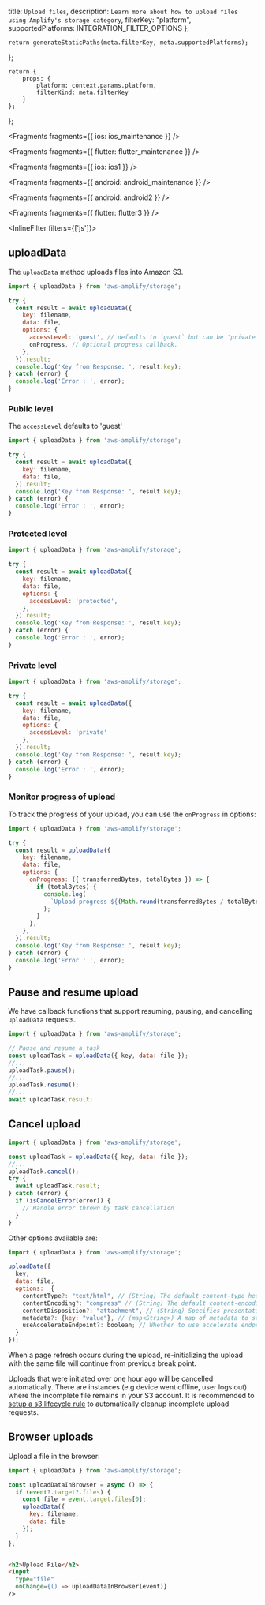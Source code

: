   title: `Upload files`,
  description: `Learn more about how to upload files using Amplify's storage category`,
  filterKey: "platform",
  supportedPlatforms: INTEGRATION_FILTER_OPTIONS
};
      


    return generateStaticPaths(meta.filterKey, meta.supportedPlatforms);
};

    return {
        props: {
            platform: context.params.platform,
            filterKind: meta.filterKey
        }
    };
};


<Fragments fragments={{ ios: ios_maintenance }} />


<Fragments fragments={{ flutter: flutter_maintenance }} />


<Fragments fragments={{ ios: ios1 }} />


<Fragments fragments={{ android: android_maintenance }} />


<Fragments fragments={{ android: android2 }} />


<Fragments fragments={{ flutter: flutter3 }} />

<InlineFilter filters={['js']}>

## uploadData

The `uploadData` method uploads files into Amazon S3.

```javascript
import { uploadData } from 'aws-amplify/storage';

try {
  const result = await uploadData({
    key: filename,
    data: file,
    options: {
      accessLevel: 'guest', // defaults to `guest` but can be 'private' | 'protected' | 'guest'
      onProgress, // Optional progress callback.
    },
  }).result;
  console.log('Key from Response: ', result.key);
} catch (error) {
  console.log('Error : ', error);
}
```

### Public level
The `accessLevel` defaults to 'guest'

```javascript
import { uploadData } from 'aws-amplify/storage';

try {
  const result = await uploadData({
    key: filename,
    data: file,
  }).result;
  console.log('Key from Response: ', result.key);
} catch (error) {
  console.log('Error : ', error);
}
```

### Protected level 

```javascript
import { uploadData } from 'aws-amplify/storage';

try {
  const result = await uploadData({
    key: filename,
    data: file,
    options: {
      accessLevel: 'protected',
    },
  }).result;
  console.log('Key from Response: ', result.key);
} catch (error) {
  console.log('Error : ', error);
}
```

### Private level

```javascript
import { uploadData } from 'aws-amplify/storage';

try {
  const result = await uploadData({
    key: filename,
    data: file,
    options: {
      accessLevel: 'private'
    },
  }).result;
  console.log('Key from Response: ', result.key);
} catch (error) {
  console.log('Error : ', error);
}
```

### Monitor progress of upload

To track the progress of your upload, you can use the `onProgress` in options:

```javascript
import { uploadData } from 'aws-amplify/storage';

try {
  const result = uploadData({
    key: filename,
    data: file,
    options: {
      onProgress: ({ transferredBytes, totalBytes }) => {
        if (totalBytes) {
          console.log(
            `Upload progress ${(Math.round(transferredBytes / totalBytes)) * 100} %`
          );
        }
      },
    },
  }).result;
  console.log('Key from Response: ', result.key);
} catch (error) {
  console.log('Error : ', error);
}
```

## Pause and resume upload

We have callback functions that support resuming, pausing, and cancelling `uploadData` requests. 

```javascript
import { uploadData } from 'aws-amplify/storage';

// Pause and resume a task
const uploadTask = uploadData({ key, data: file });
//...
uploadTask.pause();
//...
uploadTask.resume();
//...
await uploadTask.result;
```

## Cancel upload

```javascript
import { uploadData } from 'aws-amplify/storage';

const uploadTask = uploadData({ key, data: file });
//...
uploadTask.cancel();
try {
  await uploadTask.result;
} catch (error) {
  if (isCancelError(error)) {
    // Handle error thrown by task cancellation
  }
}

```

Other options available are:

```javascript
import { uploadData } from 'aws-amplify/storage'; 

uploadData({ 
  key, 
  data: file, 
  options:  {
    contentType?: "text/html", // (String) The default content-type header value of the file when downloading it.
    contentEncoding?: "compress" // (String) The default content-encoding header value of the file when downloading it.
    contentDisposition?: "attachment", // (String) Specifies presentational information for the object
    metadata?: {key: "value"}, // (map<String>) A map of metadata to store with the object in S3.
    useAccelerateEndpoint?: boolean; // Whether to use accelerate endpoint.
  }
});

```

When a page refresh occurs during the upload, re-initializing the upload with the same file will continue from previous break point.

<Callout>

Uploads that were initiated over one hour ago will be cancelled automatically. There are instances (e.g device went offline, user logs out) where the incomplete file remains in your S3 account. It is recommended to [setup a s3 lifecycle rule](https://aws.amazon.com/blogs/aws-cloud-financial-management/discovering-and-deleting-incomplete-multipart-uploads-to-lower-amazon-s3-costs/) to automatically cleanup incomplete upload requests.

</Callout>

## Browser uploads

Upload a file in the browser:

```javascript
import { uploadData } from 'aws-amplify/storage';

const uploadDataInBrowser = async () => {
  if (event?.target?.files) {
    const file = event.target.files[0];
    uploadData({
      key: filename,
      data: file
    });
  }
};

```

```html

<h2>Upload File</h2>
<input
  type="file"
  onChange={() => uploadDataInBrowser(event)}
/>
```

</InlineFilter>
